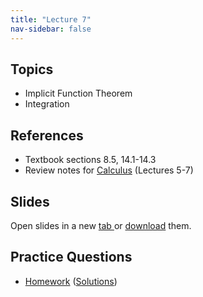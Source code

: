 ```yaml
---
title: "Lecture 7"
nav-sidebar: false
---
```


## Topics 
- Implicit Function Theorem
- Integration
  
## References
- Textbook sections 8.5, 14.1-14.3
- Review notes for [Calculus](./../../Notes/Calculus.pdf) (Lectures 5-7)
  
## Slides 

Open slides in a new <a href="Slides7.pdf" target="_blank"> tab </a> or 
<a href="Slides7.pdf" download="Slides7">download</a> them.

<object class="slide-deck" data="Slides7.pdf" type="application/pdf" style="width:80%; height:450px;">
</object>

## Practice Questions
- [Homework](homework7.pdf) ([Solutions](homework7_solutions.pdf))
